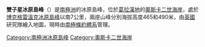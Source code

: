 {{coord|66|8|S|62|30|W|source:GNIS|display=title}}

'''雙子星冰原島峰'''（{{lang-en|Gemini Nunatak}}）是[[南極洲|南極洲]]的冰原島峰，位於[[葛拉漢地|葛拉漢地]]的[[奧斯卡二世海岸|奧斯卡二世海岸]]，處於[[博克格雷溫克冰原島峰|博克格雷溫克冰原島峰]]以南7公里，兩座山峰分別海拔高度465和490米，由[[英國|英國]]研究隊繪入地圖，現時由[[南極條約體系|南極條約體系]]管理。

{{DEFAULTSORT:Gemini Nunatak}}
[[Category:南極洲冰原島峰|Category:南極洲冰原島峰]]
[[Category:奧斯卡二世海岸|Category:奧斯卡二世海岸]]


{{OscarIICoast-geo-stub}}